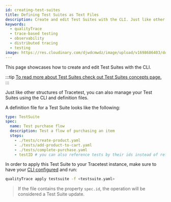 ```yaml
---
id: creating-test-suites
title: Defining Test Suites as Text Files
description: Create and edit Test Suites with the CLI. Just like other structures of Tracetest, you can also manage your Test Suites using the CLI and definition files.
keywords:
  - qualityTrace
  - trace-based testing
  - observability
  - distributed tracing
  - testing
image: https://res.cloudinary.com/djwdcmwdz/image/upload/v1698686403/docs/Blog_Thumbnail_14_rsvkmo.jpg
---
```


This page showcases how to create and edit Test Suites with the CLI.

:::tip
[To read more about Test Suites check out Test Suites concepts page.](/concepts/test-suites)
:::

Just like other structures of Tracetest, you can also manage your Test Suites using the CLI and definition files.

A definition file for a Test Suite looks like the following:

```yaml
type: TestSuite
spec:
  name: Test purchase flow
  description: Test a flow of purchasing an item
  steps:
    - ./tests/create-product.yaml
    - ./tests/add-product-to-cart.yaml
    - ./tests/complete-purchase.yaml
    - testID # you can also reference tests by their ids instead of referencing the definition file
```

In order to apply this Test Suite to your Tracetest instance, make sure to have your [CLI configured](/cli/configuring-your-cli) and run:

```sh
qualityTrace apply testsuite -f <testsuite.yaml>
```

> If the file contains the property `spec.id`, the operation will be considered a Test Suite update.
